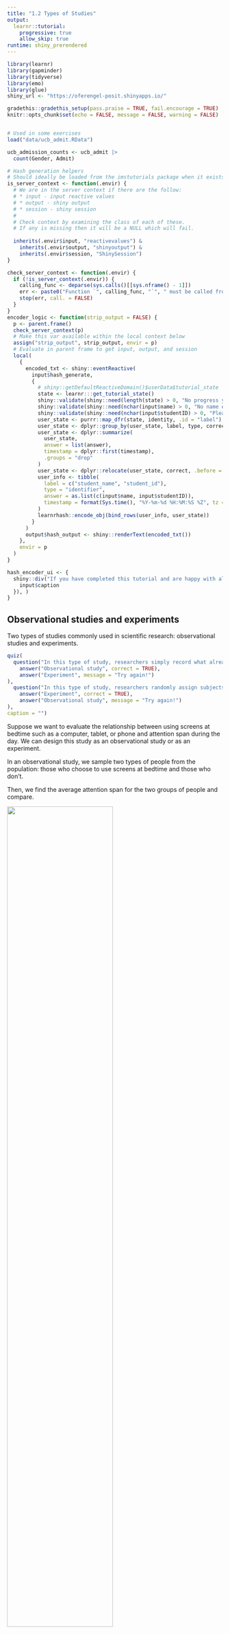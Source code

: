 ```yaml
---
title: "1.2 Types of Studies"
output: 
  learnr::tutorial:
    progressive: true
    allow_skip: true
runtime: shiny_prerendered
---
```


```r
library(learnr)
library(gapminder)
library(tidyverse)
library(emo)
library(glue)
shiny_url <- "https://oferengel-posit.shinyapps.io/"

gradethis::gradethis_setup(pass.praise = TRUE, fail.encourage = TRUE)
knitr::opts_chunk$set(echo = FALSE, message = FALSE, warning = FALSE)


# Used in some exercises
load("data/ucb_admit.RData")

ucb_admission_counts <- ucb_admit |>
  count(Gender, Admit)

# Hash generation helpers
# Should ideally be loaded from the imstutorials package when it exists
is_server_context <- function(.envir) {
  # We are in the server context if there are the follow:
  # * input - input reactive values
  # * output - shiny output
  # * session - shiny session
  #
  # Check context by examining the class of each of these.
  # If any is missing then it will be a NULL which will fail.
  
  inherits(.envir$input, "reactivevalues") &
    inherits(.envir$output, "shinyoutput") &
    inherits(.envir$session, "ShinySession")
}

check_server_context <- function(.envir) {
  if (!is_server_context(.envir)) {
    calling_func <- deparse(sys.calls()[[sys.nframe() - 1]])
    err <- paste0("Function `", calling_func, "`", " must be called from an Rmd chunk where `context = \"server\"`")
    stop(err, call. = FALSE)
  }
}
encoder_logic <- function(strip_output = FALSE) {
  p <- parent.frame()
  check_server_context(p)
  # Make this var available within the local context below
  assign("strip_output", strip_output, envir = p)
  # Evaluate in parent frame to get input, output, and session
  local(
    {
      encoded_txt <- shiny::eventReactive(
        input$hash_generate,
        {
          # shiny::getDefaultReactiveDomain()$userData$tutorial_state
          state <- learnr:::get_tutorial_state()
          shiny::validate(shiny::need(length(state) > 0, "No progress yet."))
          shiny::validate(shiny::need(nchar(input$name) > 0, "No name entered."))
          shiny::validate(shiny::need(nchar(input$studentID) > 0, "Please enter your student ID"))
          user_state <- purrr::map_dfr(state, identity, .id = "label")
          user_state <- dplyr::group_by(user_state, label, type, correct)
          user_state <- dplyr::summarize(
            user_state,
            answer = list(answer),
            timestamp = dplyr::first(timestamp),
            .groups = "drop"
          )
          user_state <- dplyr::relocate(user_state, correct, .before = timestamp)
          user_info <- tibble(
            label = c("student_name", "student_id"),
            type = "identifier",
            answer = as.list(c(input$name, input$studentID)),
            timestamp = format(Sys.time(), "%Y-%m-%d %H:%M:%S %Z", tz = "UTC")
          )
          learnrhash::encode_obj(bind_rows(user_info, user_state))
        }
      )
      output$hash_output <- shiny::renderText(encoded_txt())
    },
    envir = p
  )
}

hash_encoder_ui <- {
  shiny::div("If you have completed this tutorial and are happy with all of your", "solutions, please enter your identifying information, then click the button below to generate your hash", textInput("name", "What's your name?"), textInput("studentID", "What is your student ID (Gebruikersnaam  s-/p-nummer)?"), renderText({
    input$caption
  }), )
}
```

## Observational studies and experiments

Two types of studies commonly used in scientific research: observational studies and experiments.

```r
quiz(
  question("In this type of study, researchers simply record what already exists without influencing the data they collect. They study the  association between the *explanatory* and *response* variables. What type of study is this?", allow_retry = TRUE, random_answer_order = TRUE,
    answer("Observational study", correct = TRUE),
    answer("Experiment", message = "Try again!")
), 
  question("In this type of study, researchers randomly assign subjects to various treatments and can therefore establish causal connections between the *explanatory* and *response* variables. What type of study is this?", allow_retry = TRUE, random_answer_order = TRUE,
    answer("Experiment", correct = TRUE),
    answer("Observational study", message = "Try again!")
), 
caption = "")
```

Suppose we want to evaluate the relationship between using screens at bedtime such as a computer, tablet, or phone and attention span during the day. We can design this study as an observational study or as an experiment.

In an observational study, we sample two types of people from the population: those who choose to use screens at bedtime and those who don't.

Then, we find the average attention span for the two groups of people and compare.

![](images/design-observational.png){width="70%"}

On the other hand, in an experiment, we sample a group of people from the population and then we randomly assign these people into two groups: those who are asked to use screens at bedtime and those who asked not to use them. The difference is that the decision of whether to use screens or not is not left up to the subjects, as it was in the observational study, but is instead imposed by the researcher.

At the end, we compare the attention spans of the two groups.

![](images/design-experiment.png){width="70%"}

Based on the observational study, even if we find a difference between the average attention span of these two groups of people, we can't attribute this difference solely to using screens because perhaps there is something else (perhaps a stressful job?) that causes them to use the screen at bedtime **and** causes them a shorter attention span.

This "something else" that contributes to the explanatory variable and to the outcome variable, is called confounding variables. In experiments, confounding variables are most likely represented equally in the two groups due to random assignment. Therefore, if we find a difference between the two averages, it cannot be due to the confounder and we can indeed make a causal statement attributing this difference to bedtime screen usage.

Let's put these ideas into practice.

### Identify type of study: Reading speed and font

A study is designed to evaluate whether people read text faster in Arial or Helvetica font. A group of volunteers who agreed to be a part of the study are randomly assigned to two groups: one where they read some text in Arial, and another where they read the same text in Helvetica. At the end, average reading speeds from the two groups are compared.

```r
quiz(
  question("What type of study is this?", correct = "Awesome! Even though participants are volunteers, this is still an experiment!", allow_retry = TRUE, random_answer_order = TRUE,
    answer("Observational study", message = "Not quite, this is not an observational study."),
    answer("Experiment", correct = TRUE),
    answer("Neither, since the sample consists of volunteers", message = "Try again!")
), caption = "")
```

Next, let's take a look at data from a different study on country characteristics. First, load the data and view it, then identify the type of study. Remember, an experiment requires random assignment.

### Recap: Types of studies

Let's take a look at data from a different study on country characteristics. The data come from the **gapminder** package.

To view the top 10 rows of the data, simply type `gapminder`. You are welcome to view the data using functions from the **tidyverse** package you have learned previously to inspect it.

```r
library(gapminder)
gapminder
```

Then, identify the type of study this data come from.

```r
quiz(
  question("What type of study is this?", correct = "Awesome!", allow_retry = TRUE,
    answer("Observational study", correct = TRUE),
    answer("Experiment", message = "Not quite, this is not an experiment since it's not possible to randomly assign countries to attributes in the dataset."),
    answer("Neither, since we don't have data on all countries.", message = "Try again!")
), caption = "")
```

## Random sampling assignment

In this section, we'll clarify the difference between *random sampling* and *random assignment*, and more importantly, why we care about this difference.

**Random sampling** occurs when *subjects are being selected for a study*. If subjects are selected randomly from the population of interest, then the resulting sample is likely representative of that population and therefore the study's results can be generalizable to that population.

**Random assignment** occurs only *in experimental settings where subjects are being assigned to various treatments*. Random assignment *allows for causal conclusions* about the relationship between the treatment and the response.

Here is a quick summary of how random sampling and random assignment affect the scope of inference of a study's results.

#### Scope of inference

A study that employs random sampling and random assignment can be used to make causal conclusions and these conclusions can be generalized to the whole population. This would be an ideal experiment, but such studies are usually difficult to carry out, especially if the experimental units are humans, since it may be difficult to randomly sample people from the population and then impose treatments on them. This is why most experiments recruit volunteer subjects. You may have seen ads for these on a university campus or in a newspaper.

![](images/scope-inference-quiz.jpg){width="70%"}

```r
quiz(
  question("Which type of sampling allows for a generalizeable study?", allow_retry = TRUE,
      answer("Option A", correct = TRUE),
      answer("Option B", correct = TRUE),
      answer("Option C"),
      answer("Option D")
  ), 
  question("Which type of sampling allows for causal inference?", allow_retry = TRUE,
      answer("Option A", correct = TRUE),
      answer("Option B"),
      answer("Option C", correct = TRUE),
      answer("Option D")
  ), caption = ""
)


```

Such human experiments that rely on volunteers employ random assignment, but not random sampling. These studies can be used to make causal conclusions, but the conclusions only apply to the sample and the results cannot be generalized to the population.

### Experimental vs. Observational studies

A study that uses no random assignment, but does use random sampling is your typical observational study. Results can only be used to make association statements, but they can be generalized to the whole population.

A final type of study, one that doesn't use random assignment or random sampling, can only be used to make non causal association statements. This is an unideal observational study.

You'll get some more practice with these concepts now.

### Random sampling and random assignment?

![](images/scope-inference.png){width="70%"}

One of the early studies linking smoking and lung cancer compared patients who are already hospitalized with lung cancer to similar patients without lung cancer (hospitalized for other reasons), and recorded whether each patient smoked. Then, proportions of smokers for patients with and without lung cancer were compared.

```r
quiz(
  question("Does this study employ random sampling and/or random assignment?", correct = "Right! Random assignment is not employed because the conditions are not imposed on the patients by the people conducting the study; random sampling is not employed because the study records the patients who are already hospitalized, so it wouldn't be appropriate to apply the findings back to the population as a whole.", allow_retry = TRUE, random_answer_order = TRUE,
    answer("Random sampling, but not random assignment", message = "Hm, not quite!"),
    answer("Random assignment, but not random sampling", message = "Try again!"),
    answer("Neither random sampling nor random assignment", correct = TRUE),
    answer("Both random sampling and random assignment")
), caption = "")
```

### Identify the scope of inference of study

Volunteers were recruited to participate in a study where they were asked to type 40 bits of trivia into a computer (for example, one bit of trivia they had to type was: "*an ostrich's eye is bigger than its brain*"). A randomly selected half of these subjects were told the information would be saved in the computer; the other half were told the items they typed would be erased.

Then, the subjects were asked to remember these bits of trivia, and the number of bits of trivia each subject could correctly recall were recorded. It was found that the subjects were significantly more likely to remember information if they thought they would not be able to find it later.

```r
quiz(
  question("The results of the study ______ be generalized to all people and a causal link between believing information is stored and memory ______ be inferred based on these results.", correct = "Correct! There is no random sampling since the subjects of the study were volunteers, so the results cannot be generalized to all people. However, due to random assignment, we are able to infer a causal link between the belief information is stored and the ability to recall that same information.", allow_retry = TRUE,
    answer("cannot, cannot", message = "Nope, try again!"),
    answer("cannot, can", correct = TRUE),
    answer("can, cannot", message = "Not quite!"),
    answer("can, can")
), caption = "")
```

## Simpson's paradox

A new drug is offered to a group with risk of developing coronary artery disease, and members of the group are followed for a number of years to see their health outcomes. The results are shown in the table below.

![](images/simpson-drug.jpg){width="70%"}

```r
quiz(
  caption = "",
  question(
    "Based only on the information provided in the table, choose the correct statements:", allow_retry = TRUE, random_answer_order = FALSE, 
    answer("Each subject in the study is associated with three categorical variables: `sex` (male/female), `heart-attack` (yes/no) and `taking the drug` (yes/no)", correct = TRUE), 
    answer("Among male participants, those who took the drug were less likely to get a heart attack than those who didn't"), 
    answer("Among female participants, those who took the drug were more likely to get a heart attack than those who didn't", correct = TRUE),
    answer("More females took the drug than males", correct = TRUE),
    answer("Females are more prone to getting a heart attack than males"),
    answer("A random person in this sample is more likely to have a heart attack if they took the drug"),
    answer("The results of this trial seem to suggest that overall, taking the drug is associated with an increased rate of heart attack", correct = TRUE) 
  )
)
```

### 

The data presents a puzzling situation: If we look at the male and female subgroups, their members tend to fair worse when taking the drug, on average. But if we look at the total numbers overall, the average person in the sample appears to fair better if they do take the drug (only 18.3% heart attack) than if they do not take the drug (21.7% heart attack).

Based on these data, would you advise the drug to be approved? Probably not!

To understand what is going on here, consider the "relationship between the variables." Often, we think of a relationship between just two variables. In this example, one variable is whether a person takes the drug yes or no (this is the predictor or the explanatory variable). A second variable is the health outcomes (aka outcome or response variable).

However, truly understanding the relationship between these two variables might require considering other potentially related variables as well (in this case, the sex of the subjects). If we don't, we might find ourselves in a *Simpson's paradox*. So, what is Simpson's paradox?

First, let's clarify what we mean when we say explanatory and response variables. Labeling variables as explanatory and response does not guarantee the relationship between the two is actually causal, even if there is an association identified. We use these labels only to keep track of which variable we suspect affects the other.

### Explanatory and response

![](images/explanatory-single.png){width="30%"}

```r
quiz(
  caption = "",
  question(
    "Consider the following two variables:<br/>V1 - The amount of liquid used to water the plant<br/>V2 - The health of the plant.", allow_retry = TRUE, 
    answer("V1 is the explanatory and V2 is the outcome", correct = TRUE), 
    answer("V2 is the explanatory and V1 is the outcome")
    ), 
  question(
    "V1 - University grade point average (GPA)<br/>V2 - High school grade point average.", 
    answer("V1 is the explanatory and V2 is the outcome"), 
    answer("V2 is the explanatory and V1 is the outcome", correct = TRUE)
    ), 
  question(
    "In a herd of sheep, animals vary in terms of their: <br/>V1 - daily caloric intake<br/>V2 - Their body mass.", allow_retry = TRUE,
    answer("V1 is the explanatory and V2 is the outcome", correct = TRUE), 
    answer("V2 is the explanatory and V1 is the outcome")
    )
)
```

And these definitions can be expanded to more than just two variables. For example, we could study the relationship between three explanatory variables and a single response variable.

### Multivariate relationships

![](images/explanatory-multivariate.png){width="50%"}

This is often a more realistic scenario since most real world relationships are multivariable. For example, if we're interested in the relationship between calories consumed daily and heart health, we would probably also want to consider information on variables like age and fitness level of the person as well.

![](images/explanatory-multivariate-example.png){width="50%"}

Not considering an important variable when studying a relationship can result in what we call a **Simpson's paradox**. This paradox illustrates the effect the omission of an explanatory variable can have on the measure of association between another explanatory variable and the response variable. In other words, the inclusion of a third variable in the analysis can change the apparent relationship between the other two variables.

Consider the eight dots in the scatter plot below (the points happen to fall on the orange and blue lines). The trend describing the points when only considering `x1` and `y`, illustrated by the black dashed line, is reversed when `x2`, the grouping variable, is also considered. If we don't consider `x2`, the relationship between `x1` and `y` is positive. If we do consider `x2`, we see that within each group the relationship between `x1` and `y` is actually negative.

![](images/simpson-paradox-plot.png){width="50%"}

### Berkeley admission data

We'll explore Simpson's paradox further with another dataset, which comes from a study carried out by the graduate Division of the University of California, Berkeley in the early 70's to evaluate whether there was a sex bias in graduate admissions. The data come from six departments. For confidentiality we'll call them A through F. The dataset contains information on whether the applicant identified as male or female, recorded as `Gender`, and whether they were admitted or rejected, recorded as `Admit`. 

Use the code chunk below to explore the data-set `ucb_admit`. You can either type in the name of the data set and hit run code, or use `glimpse` to observe the results.


```r

```


```r
ucb_admit

glimpse(ucb_admit)
```


```r
quiz(
  caption = "",
  question(
    "Based only on the data set provided in the table, choose the correct statements:", allow_retry = TRUE, random_answer_order = TRUE, 
    answer("The dataset consists of 4526 applicants.", correct = TRUE), 
    answer("The dataset consists of 4526 students who were admitted to the University."),
  answer("The dataset has three variables: `Admit`, `Gender`, `Dept`" , correct = TRUE),
    answer("The dataset has three variables: `Gender`, `Male`, `Female`"),
    answer("The dataset has three variables: `Admitted`, `Male`, `A`"),
    answer("The dataset has four variables: the number of males and females admitted, the number of males and females rejected")

  )
)
```


First, we will evaluate whether the percentage of males admitted is indeed higher than females, overall. Next, we will calculate the same percentage for each individual department.


| .      | Admitted | Rejected |
|--------|----------|----------|
| Male   | 1198     | 1493     |
| Female | 557      | 1278     |

> Note: At the time of this study, gender and sexual identities were not given distinct names. Instead, it was common for a survey to ask for your "gender" and then provide you with the options of "male" and "female."

### Number of males and females admitted

The goal of this exercise is to determine the number of male and female applicants who got admitted and rejected. Specifically, we want to find out how many males are admitted and how many are rejected. And similarly we want to find how many females are admitted and how many are rejected.

To do so we will use the `count()` function. In one step, `count()` groups the data and then tallies the number of observations in each level of the grouping variable. These counts are available under a new variable called `n`.

Pass the `Gender` and `Admit` columns from the `ucb_admit` dataset (which is already pre-loaded) into the `count()` function, to count how many students of each gender are admitted and how many are rejected.

```r
# Count number of male and female applicants admitted
___ |>
  count(___, ___)
```

```r
# Count number of male and female applicants admitted
ucb_admit |>
  count(Gender, Admit)
```

### Replace counts with proportions

Next we'll calculate the proportion of males and proportion of females admitted, by creating a new variable, called `prop` (short for proportion) based on the counts calculated in the previous exercise and using the `mutate()` function. Proportions for each row of the data frame we created in the previous exercise can be calculated as `n / sum(n)`.

```r
ucb_admit |> 
  count(___, ___) |>
  # Create new variable
  mutate(prop = ___ / ___) 

```

```r
ucb_admit |> 
  count(Gender, Admit) |>
  # Group by Gender
  mutate(prop = ___ / ___) |>
  
```

```r
ucb_admit |> 
  count(Gender, Admit) |>
  # Create new variable
  mutate(prop = n / sum(n))

```

For each group, we now have the proportion out of all applications. The proportions are 26.4% (proportion of admitted males), 32.9% (rejected males), 12.3% (admitted females) and 28.2% (rejected females). These proportions add up to 100%.

However, we are interested in the proportion of students admitted within each gender, not the proportion out of all applicants. To do this, we first need to group the data by gender, so that `sum(n)` will be calculated for males and females separately. Luckily, the `group_by()` function can do this grouping for us!

The `group_by()` function takes as arguments the column names of the **categorical** variables for which you want to perform grouped operations. We add this grouping into our data wrangling pipeline, by inserting a `group_by()` statement before we perform our subsequent tasks. For example, we could have found the same admission table as before, if we first grouped the data based on `Gender`, and then counted how many students were admitted and rejected. This process would look like this:

Then answer the following question: *Which gender had a higher admission rate, male or female?*

```r
ucb_admit |> 
  count(Gender, Admit) |>
  # Group by Gender
  ___(___) |>
  # Create new variable
  mutate(prop = ___ / ___) 
```

```r
ucb_admit |> 
  count(Gender, Admit) |>
  # Group by Gender
  group_by(Gender) |>
  # Create new variable
  mutate(prop = ___ / ___) 
```

```r
ucb_admit |> 
  count(Gender, Admit) |>
  # Group by gender
  group_by(Gender) |>
  # Create new variable
  mutate(prop = n / sum(n)) 
```

We can see from this result that the rate of admission among males was about 44.5%, whereas the rate among females was only 30.4%.

### Proportion admitted for each department

Finally we'll make a similar table to the one we constructed earlier, except we'll first group the data by department. The goal is to compare the proportions of male and female students admitted across departments.

As before, proportions for each row of the data frame is calculated as `n / sum(n)`. Note that since the data are grouped by department **and** gender, `sum(n)` will be calculated for males and females separately **for each department**.

First, let's count how many students were admitted to the university, and divide by department, gender, and admission status. In this case, it doesn't matter what order you place `Dept`, `Gender`, or `Admit` inside of `count()`!

```r
ucb_admit |>
  # Counts by department, gender, and admission status
  ___(___, ___, ___)

```

```r
ucb_admit |>
  # Counts by department, then gender, then admission status
  count(Dept, Gender, Admit)

```

Next, calculate the proportions of male and female students admitted across departments, using the following steps:

1.  Use `group_by()` to group first by department then by gender.
2.  Use `mutate()` to add a new column named `prop`, which is the ratio of those admitted or rejected by department and gender. Remember the calculation you used previously for row proportions!
3.  Use `filter()` to keep the data for those who were admitted so that the resulting data frame only contains the proportions of males and females who were admitted.

```r
ucb_admit |>
  # Count by Department, then Gender, then Admit status
  count(___, ___, ___) |>
  # Group by the department and the gender
  group_by(___, ___) |>
  # Create new proportion variable
  mutate(prop = ___) |>  
  # filter for Admit=="Admitted"
  filter(___)
```

```r
ucb_admit |>
  # Count by Department, then Gender, then Admit status
  count(Dept, Gender, ___) |>
  # Group by the department and the gender
  group_by(___, ___) |>
  # Create new proportion variable
  mutate(prop = ___) |>  
  # filter for Admit=="Admitted"
  filter(___)
```

```r
ucb_admit |>
  # Count by Department, then Gender, then Admit status
  count(Dept, Gender, Admit) |>
  # Group by the department and the gender
  group_by(___, ___) |>
  # Create new proportion variable
  mutate(prop = ___) |>  
  # filter for Admit=="Admitted"
  filter(___)
```

```r
ucb_admit |>
  # Count by Department, then Gender, then Admit status
  count(Dept, Gender, Admit) |>
  # Group by the department and the gender
  group_by(Dept, Gender) |>
  # Create new proportion variable
  mutate(prop = ___) |>  
  # filter for Admit=="Admitted"
  filter(___)
```

```r
ucb_admit |>
  # Count by Department, then Gender, then Admit status
  count(Dept, Gender, Admit) |>
  # Group by the department and the gender
  group_by(Dept, Gender) |>
  # Create new proportion variable
  mutate(prop = n / sum(n)) |>  
  # filter for Admit=="Admitted"
  filter(Admit=="Admitted")

```

```r
quiz(
  question("From the table above, which departments admit more than 50% of their candidates?", allow_retry = TRUE,
    answer("Department A.", correct = TRUE),
    answer("Department B.", correct = TRUE),
    answer("Department C.", message = "Try again!"),
    answer("Department D.", message = "Try again!"),
    answer("Department E.", message = "Try again!"),
    answer("Department F.", message = "Try again!")
    ), 
  question("Which departments admit a larger share of their female applicants than of their male applicants?", allow_retry = TRUE,
    answer("Department A.", correct = TRUE),
    answer("Department B.", correct = TRUE),
    answer("Department C.", message = "Try again!"),
    answer("Department D.", correct = TRUE),
    answer("Department E.", message = "Try again!"),
    answer("Department F.", correct = TRUE)
    ), 
  caption = "")
```

### Recap: Simpson's paradox

We'll wrap up the lesson with a recap of our findings.

Overall: males were more likely to be admitted

-   Within most departments: females were more likely
-   When controlling for department, relationship between gender and admission status was reversed
-   Potential reason:
    -   Women tended to apply to competitive departments with lower admission rates
    -   Men tended to apply to less competitive departments with higher admission rates

We saw that overall males were more likely to be admitted.

But when we consider the department information, within most departments actually females are more likely to be admitted.

So when we control for department, the relationship between gender and admission status was reversed, which is what we call Simpson's paradox.

One potential reason for this paradox is that women tended to apply to competitive departments with lower rates of admission even among qualified applicants, such as in the English Department. Whereas, men tended to apply to less competitive departments with higher rates of admission among the qualified applicants, such as in engineering and chemistry.

Note that we were only able to discover the contradictory finding once we incorporated information about the department of the application. Examples like this highlight the importance of a good study design that considers and collects information on extraneous, but potentially confounding variables in a study.

## Congratulations!

You have successfully completed Lesson 2 in Tutorial 1: Introduction to data. If you need to generate a hash for submission, click "Next Topic".

```r
library(glue)
shiny_url <- "https://oferengel-posit.shinyapps.io/"

```

What's next?

`r emo::ji("ledger")` [Full list of tutorials](https://oferengel.github.io/ims-tutorials-4-umcg/)

`r emo::ji("spiral_notepad")` [Tutorial 1: Introduction to data](https://oferengel.github.io/ims-tutorials-4-umcg/01-data/)

`r emo::ji("one")` [Lesson 1.1: Language of data](%60r%20glue(%22%7Bshiny_url%7D01-01-lesson/%22)%60)

`r emo::ji("two")` [Tutorial 1 - Lesson 2: Types of studies](%60r%20glue(%22%7Bshiny_url%7D01-02-lesson/%22)%60)

`r emo::ji("four")` [Tutorial 1 - Lesson 3: Case study](%60r%20glue(%22%7Bshiny_url%7D01-04-lesson/%22)%60)

## Hash and submit

```r
encoder_logic()
```

```r
learnrhash::encoder_ui(ui_before = hash_encoder_ui)
```

### Submit your hash in a form

After creating the hash, please copy it, navigate to [this form](https://forms.gle/ajEDfePc1jcTukyB7) and fill it in and submit. You will need to submit the form once for every lesson you complete in this tutorial.

```r
knitr::include_graphics("images/Submit-hash.jpg")
```

